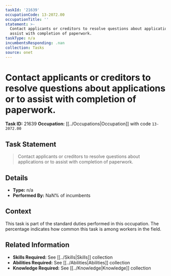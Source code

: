 ```yaml
---
taskId: '21639'
occupationCode: 13-2072.00
occupationTitle: ''
statement: >-
  Contact applicants or creditors to resolve questions about applications or to
  assist with completion of paperwork.
taskType: n/a
incumbentsResponding: .nan
collection: Tasks
source: onet
---
```

# Contact applicants or creditors to resolve questions about applications or to assist with completion of paperwork.

**Task ID:** 21639
**Occupation:** [[../Occupations|Occupation]] with code `13-2072.00`

## Task Statement

> Contact applicants or creditors to resolve questions about applications or to assist with completion of paperwork.

## Details

- **Type:** n/a
- **Performed By:** NaN% of incumbents

## Context

This task is part of the standard duties performed in this occupation. The percentage indicates how common this task is among workers in the field.

## Related Information

- **Skills Required:** See [[../Skills|Skills]] collection
- **Abilities Required:** See [[../Abilities|Abilities]] collection
- **Knowledge Required:** See [[../Knowledge|Knowledge]] collection
